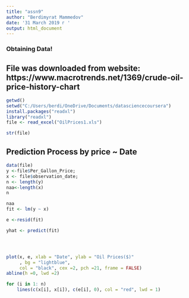 ```yaml
---
title: "assn9"
author: "Berdimyrat Mammedov"
date: '31 March 2019 г '
output: html_document
---
```


### Obtaining Data!

## File was downloaded from website: https://www.macrotrends.net/1369/crude-oil-price-history-chart
```r
getwd()
setwd("C:/Users/berdi/OneDrive/Documents/datasciencecoursera")
install.packages("readxl")
library("readxl")
file <- read_excel("OilPrices1.xls")

str(file)

```
## Prediction Process by price ~ Date

```r
data(file)
y <-file$Per_Gallon_Price; 
x <- file$observation_date;
n <- length(y) 
naa<-length(x)
n

naa
fit <- lm(y ~ x)

e <-resid(fit)

yhat <- predict(fit)




plot(x, e, xlab = "Date", ylab = "Oil Prices($)"
     , bg = "lightblue",
     col = "black", cex =2, pch =21, frame = FALSE)
abline(h =0, lwd =2)

for (i in 1: n)
    lines(c(x[i], x[i]), c(e[i], 0), col = "red", lwd = 1)

```

